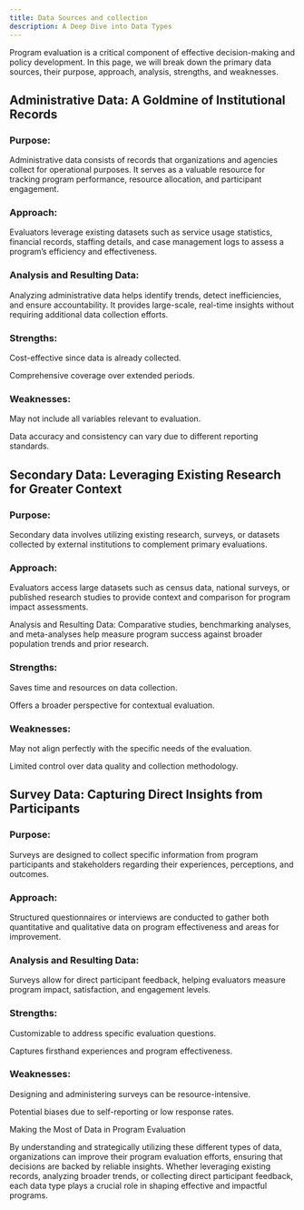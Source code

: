 ```yaml
---
title: Data Sources and collection
description: A Deep Dive into Data Types
---
```




Program evaluation is a critical component of effective decision-making and policy development. In this page, we will break down the primary data sources, their purpose, approach, analysis, strengths, and weaknesses.

## Administrative Data: A Goldmine of Institutional Records

### Purpose:
 Administrative data consists of records that organizations and agencies collect for operational purposes. It serves as a valuable resource for tracking program performance, resource allocation, and participant engagement.

### Approach:
 Evaluators leverage existing datasets such as service usage statistics, financial records, staffing details, and case management logs to assess a program’s efficiency and effectiveness.

### Analysis and Resulting Data:
 Analyzing administrative data helps identify trends, detect inefficiencies, and ensure accountability. It provides large-scale, real-time insights without requiring additional data collection efforts.

### Strengths:

Cost-effective since data is already collected.

Comprehensive coverage over extended periods.

### Weaknesses:

May not include all variables relevant to evaluation.

Data accuracy and consistency can vary due to different reporting standards.

## Secondary Data: Leveraging Existing Research for Greater Context

### Purpose:
 Secondary data involves utilizing existing research, surveys, or datasets collected by external institutions to complement primary evaluations.

### Approach:
 Evaluators access large datasets such as census data, national surveys, or published research studies to provide context and comparison for program impact assessments.

Analysis and Resulting Data:
 Comparative studies, benchmarking analyses, and meta-analyses help measure program success against broader population trends and prior research.

### Strengths:

Saves time and resources on data collection.

Offers a broader perspective for contextual evaluation.

### Weaknesses:

May not align perfectly with the specific needs of the evaluation.

Limited control over data quality and collection methodology.

## Survey Data: Capturing Direct Insights from Participants

### Purpose:
 Surveys are designed to collect specific information from program participants and stakeholders regarding their experiences, perceptions, and outcomes.

### Approach:
 Structured questionnaires or interviews are conducted to gather both quantitative and qualitative data on program effectiveness and areas for improvement.

### Analysis and Resulting Data:
 Surveys allow for direct participant feedback, helping evaluators measure program impact, satisfaction, and engagement levels.

### Strengths:

Customizable to address specific evaluation questions.

Captures firsthand experiences and program effectiveness.

### Weaknesses:

Designing and administering surveys can be resource-intensive.

Potential biases due to self-reporting or low response rates.

Making the Most of Data in Program Evaluation

By understanding and strategically utilizing these different types of data, organizations can improve their program evaluation efforts, ensuring that decisions are backed by reliable insights. Whether leveraging existing records, analyzing broader trends, or collecting direct participant feedback, each data type plays a crucial role in shaping effective and impactful programs.

